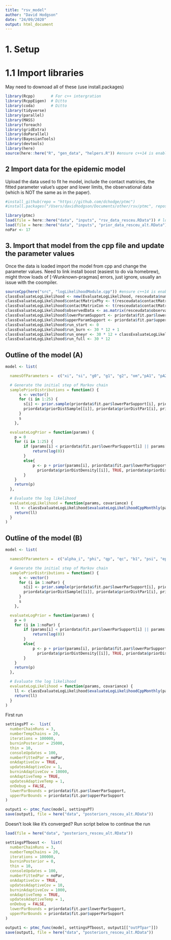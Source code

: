 ```yaml
---
title: "rsv_model"
author: "David Hodgson"
date: "24/09/2020"
output: html_document
---
```



# 1. Setup 
# 1.1 Import libraries
May need to downoad all of these (use install.packages)
```r

library(Rcpp)       # For c++ intergration
library(RcppEigen)  # Ditto
library(coda)       # Ditto
library(tidyverse)
library(parallel)
library(MASS)
library(foreach)
library(gridExtra)
library(doParallel)
library(BayesianTools)
library(devtools)
library(here)
source(here::here("R", "gen_data", "helpers.R")) #ensure c++14 is enabled

```


## 2 Import data for the epidemic model 
Upload the data used to fit he model, include the contact matricies, the fitted parameter value's upper and lower limits, the observational data (which is NOT the same as in the paper).
```r

#install_github(repo = "https://github.com/dchodge/ptmc")
#install.packages("/Users/davidhodgson/Documents/other/rsv/ptmc", repos = NULL, type = "source")

library(ptmc)
load(file = here::here("data", "inputs", "rsv_data_resceu.RData")) # loads ukdata
load(file = here::here("data", "inputs", "prior_data_resceu_alt.RData")) # loads 1
noPar <- 17

```

## 3. Import that model from the cpp file and update the parameter values 
Once the data is loaded import the model from cpp and change the parameter values.
Need to link install boost (easiest to do via homebrew), might throw loads of [-Wunknown-pragmas] errors, just ignore, usually an issue with the coompiler.
```r

sourceCpp(here("src", "logLikelihoodModule.cpp")) #ensure c++14 is enabled
classEvaluateLogLikelihood <- new(EvaluateLogLikelihood, resceudata$numberDailyLiveBirths, resceudata$population, resceudata$ageGroupBoundary) # Calls class
classEvaluateLogLikelihood$contactMatrixPhy <- t(resceudata$contactMatrixPhy)
classEvaluateLogLikelihood$contactMatrixCon <- t(resceudata$contactMatrixCon)
classEvaluateLogLikelihood$observedData <- as.matrix(resceudata$observationalData)
classEvaluateLogLikelihood$lowerParamSupport <- priordata$fit.par$lowerParSupport
classEvaluateLogLikelihood$upperParamSupport <- priordata$fit.par$upperParSupport
classEvaluateLogLikelihood$run_start <- 0
classEvaluateLogLikelihood$run_burn <- 30 * 12 + 1
classEvaluateLogLikelihood$run_oneyr <- 30 * 12 + classEvaluateLogLikelihood$run_burn
classEvaluateLogLikelihood$run_full <- 30 * 12

```


## Outline of the model (A)

```r

model <- list(

  namesOfParameters =  c("xi", "si", "g0", "g1", "g2", "om","pA1", "pA2", "pA3", "pA4", "alpha_i", "d1", "d2", "d3", "phi", "qp", "qc", "b1", "psi", "c5ep1", "c5ep2","ep5", "ep6", "l1", "l2"),

  # Generate the initial step of Markov chain
  samplePriorDistributions = function() {
      s <- vector()
      for (i in 1:25) {
        s[i] <- prior.sample(priordata$fit.par$lowerParSupport[i], priordata$fit.par$upperParSupport[i], 
        priordata$priorDistSample[[i]], priordata$priorDistPar1[i], priordata$priorDistPar2[i])
      }
      s
    },

  evaluateLogPrior = function(params) {
    p = 0
    for (i in 1:25) {
        if (params[i] < priordata$fit.par$lowerParSupport[i] || params[i] > priordata$fit.par$upperParSupport[i]) {
            return(log(0))
        }
        else{
            p <- p + prior(params[i], priordata$fit.par$lowerParSupport[i], priordata$fit.par$upperParSupport[i], 
              priordata$priorDistDensity[[i]], TRUE, priordata$priorDistPar1[i], priordata$priorDistPar2[i])
        }
    }
    return(p)
  },

  # Evaluate the log likelihood
  evaluateLogLikelihood = function(params, covariance) {
    ll <- classEvaluateLogLikelihood$evaluateLogLikelihoodCppMonthly(params)
    return(ll)
  }
)

```


## Outline of the model (B)

```r

model <- list(

  namesOfParameters =  c("alpha_i", "phi", "qp", "qc", "b1", "psi", "ep1", "ep2", "ep3", "ep4", "ep5", "ep6", "ep7", "ep8", "ep9", "l1", "l2"),

  # Generate the initial step of Markov chain
  samplePriorDistributions = function() {
      s <- vector()
      for (i in 1:noPar) {
        s[i] <- prior.sample(priordata$fit.par$lowerParSupport[i], priordata$fit.par$upperParSupport[i], 
        priordata$priorDistSample[[i]], priordata$priorDistPar1[i], priordata$priorDistPar2[i])
      }
      s
    },

  evaluateLogPrior = function(params) {
    p = 0
    for (i in 1:noPar) {
        if (params[i] < priordata$fit.par$lowerParSupport[i] || params[i] > priordata$fit.par$upperParSupport[i]) {
            return(log(0))
        }
        else{
            p <- p + prior(params[i], priordata$fit.par$lowerParSupport[i], priordata$fit.par$upperParSupport[i], 
              priordata$priorDistDensity[[i]], TRUE, priordata$priorDistPar1[i], priordata$priorDistPar2[i])
        }
    }
    return(p)
  },

  # Evaluate the log likelihood
  evaluateLogLikelihood = function(params, covariance) {
    ll <- classEvaluateLogLikelihood$evaluateLogLikelihoodCppMonthly(params)
    return(ll)
  }
)

```


First run

```r

settingsPT <-  list(
  numberChainRuns = 3,
  numberTempChains = 20,
  iterations = 100000,
  burninPosterior = 25000,
  thin = 10,
  consoleUpdates = 100,
  numberFittedPar = noPar, 
  onAdaptiveCov = TRUE,
  updatesAdaptiveCov = 1,
  burninAdaptiveCov = 10000,
  onAdaptiveTemp = TRUE,
  updatesAdaptiveTemp = 1,
  onDebug = FALSE,
  lowerParBounds = priordata$fit.par$lowerParSupport,
  upperParBounds = priordata$fit.par$upperParSupport
)

output1 <- ptmc_func(model, settingsPT)
save(output1, file = here("data", "posteriors_resceu_alt.RData"))


```

Doesn't look like it's converged? Run script below to continue the run

```r

load(file = here("data", "posteriors_resceu_alt.RData"))

settingsPTboost <-  list(
  numberChainRuns = 3,
  numberTempChains = 20,
  iterations = 100000,
  burninPosterior = 0,
  thin = 10,
  consoleUpdates = 100,
  numberFittedPar = noPar,
  onAdaptiveCov = TRUE,
  updatesAdaptiveCov = 10,
  burninAdaptiveCov = 1000,
  onAdaptiveTemp = TRUE,
  updatesAdaptiveTemp = 1,
  onDebug = FALSE,
  lowerParBounds = priordata$fit.par$lowerParSupport,
  upperParBounds = priordata$fit.par$upperParSupport
)

output1 <- ptmc_func(model, settingsPTboost, output1[["outPTpar"]])
save(output1, file = here("data", "posteriors_resceu_alt.RData"))

```